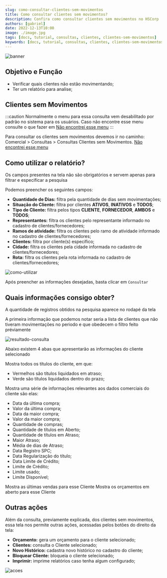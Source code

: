 ```yaml
---
slug: como-consultar-clientes-sem-movimentos
title: Como consultar clientes sem movimentos?
description: Confira como consultar clientes sem movimentos no HSCorp
authors: [gabriel]
date: 2022-12-13T10:00
image: ./image.jpg
tags: [docs, tutorial, consultas, clientes, clientes-sem-movimentos]
keywords: [docs, tutorial, consultas, clientes, clientes-sem-movimentos]
---
```



![banner](./image.jpg)

## Objetivo e Função

- Verificar quais clientes não estão movimentando;
- Ter um relatório para analise;

## Clientes sem Movimentos

:::caution
Normalmente o menu para essa consulta vem desabilitado por padrão no sistema para os usuários. Caso não encontre esse menu consulte o que fazer em [Não encontrei esse menu](/docs/intro/comecando#não-encontrei-o-menu-desejado)
:::

Para consultar os clientes sem movimentos devemos ir no caminho: <br/><highlight bgColor="#54638c">Comercial > Consultas > Consultas Clientes sem Movimentos</highlight>. [Não encontrei esse menu](/docs/intro/comecando#não-encontrei-o-menu-desejado)

## Como utilizar o relatório?

Os campos presentes na tela não são obrigatórios e servem apenas para filtrar e especificar a pesquisa

Podemos preencher os seguintes campos:

- **Quantidade de Dias:** filtra pela quantidade de dias sem movimentações;
- **Situação do Cliente:** filtra por clientes **ATIVOS**, **INATIVOS** e **TODOS**;
- **Tipo de Cliente:** filtra pelos tipos **CLIENTE**, **FORNECEDOR**, **AMBOS** e **TODOS**;
- **Representantes:** filtra os clientes pelo representante informado no cadastro de clientes/fornecedores;
- **Ramos de atividade:** filtra os clientes pelo ramo de atividade informado no cadastro de clientes/fornecedores;
- **Clientes:** filtra por cliente(s) específico;
- **Cidade:** filtra os clientes pela cidade informada no cadastro de clientes/fornecedores;
- **Rota:** filtra os clientes pela rota informada no cadastro de clientes/fornecedores;

![como-utilizar](./img/como-utilizar.png)

Após preencher as informações desejadas, basta clicar em `Consultar`

## Quais informações consigo obter?

A quantidade de registros obtidos na pesquisa aparece no rodapé da tela

A primeira informação que podemos notar seria a lista de clientes que não tiveram movimentações no periodo e que obedecem o filtro feito préviamente

![resultado-consulta](./img/resultado-consulta.png)

Abaixo existem 4 abas que apresentarão as informações do cliente selecionado

<Tabs>
  <TabItem value="ficha-financeira" label="Ficha Financeira">
    Mostra todos os títulos do cliente, em que:
    <ul>
      <li>
        <colorText color="#f24f46">Vermelhos</colorText> são títulos liquidados
        em atraso;
      </li>
      <li>
        <colorText color="#87db7b">Verde</colorText> são títulos liquidados
        dentro do prazo;
      </li>
    </ul>
  </TabItem>
  <TabItem value="resumo-comercial" label="Resumo Comercial">
    Mostra uma série de informações relevantes aos dados comerciais do cliente
    são elas:
    <ul>
      <li>Data da última compra;</li>
      <li>Valor da última compra;</li>
      <li>Data da maior compra;</li>
      <li>Valor da maior compra;</li>
      <li>Quantidade de compras;</li>
      <li>Quantidade de títulos em Aberto;</li>
      <li>Quantidade de títulos em Atraso;</li>
      <li>Maior Atraso;</li>
      <li>Média de dias de Atraso;</li>
      <li>Data Registro SPC;</li>
      <li>Data Regularização do título;</li>
      <li>Data Limite de Crédito;</li>
      <li>Limite de Crédito;</li>
      <li>Limite usado;</li>
      <li>Limite Disponível;</li>
    </ul>
  </TabItem>
  <TabItem value="ultimas-vendas" label="Últimas Vendas">
    Mostra as últimas vendas para esse Cliente
  </TabItem>
  <TabItem value="orcamento-abertos" label="Orçamentos Abertos">
    Mostra os orçamentos em aberto para esse Cliente
  </TabItem>
</Tabs>

## Outras ações

Além da consulta, previamente explicada, dos clientes sem movimentos, essa tela nos permite outras ações, acessadas pelos botões do direito da tela:

- **Orçamento:** gera um orçamento para o cliente selecionado;
- **Clientes:** consulta o Cliente selecionado;
- **Novo Histórico:** cadastra novo histórico no cadastro do cliente;
- **Bloquear Cliente:** bloqueia o cliente selecionado;
- **Imprimir:** imprime relatórios caso tenha algum configurado;

![acoes](./img/acoes.png)
